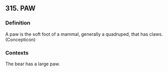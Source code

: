 ## 315. PAW
### Definition
A paw is the soft foot of a mammal, generally a quadruped, that has claws. (Concepticon)

### Contexts
The bear has a large paw.

